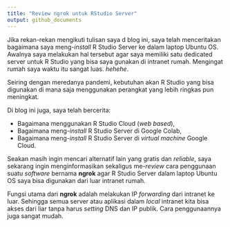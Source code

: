 ```yaml
---
title: "Review ngrok untuk RStudio Server" 
output: github_documents
---
```


Jika rekan-rekan mengikuti tulisan saya d blog ini, saya telah menceritakan bagaimana saya meng-_install_ R Studio Server ke dalam laptop Ubuntu OS. Awalnya saya melakukan hal tersebut agar saya memiliki satu dedicated server untuk R Studio yang bisa saya gunakan di intranet rumah. Mengingat rumah saya waktu itu sangat luas. _hehehe_. 

Seiring dengan meredanya pandemi, kebutuhan akan R Studio yang bisa digunakan di mana saja menggunakan perangkat yang lebih ringkas pun meningkat. 

Di blog ini juga, saya telah bercerita:

- Bagaimana menggunakan R Studio Cloud (_web based_), 
- Bagaimana meng-_install_ R Studio Server di Google Colab, 
- Bagaimana meng-_install_ R Studio Server di _virtual machine_ Google Cloud. 

Seakan masih ingin mencari alternatif lain yang gratis dan _reliable_, saya sekarang ingin menginformasikan sekaligus me-_review_ cara penggunaan suatu _software_ bernama __ngrok__ agar R Studio Server dalam laptop Ubuntu OS saya bisa digunakan dari luar intranet rumah.

Fungsi utama dari __ngrok__ adalah melakukan IP _forwarding_ dari intranet ke luar. Sehingga semua server atau aplikasi dalam _local_ intranet kita bisa akses dari liar tanpa harus _setting_ DNS dan IP publik. Cara penggunaannya juga sangat mudah.
